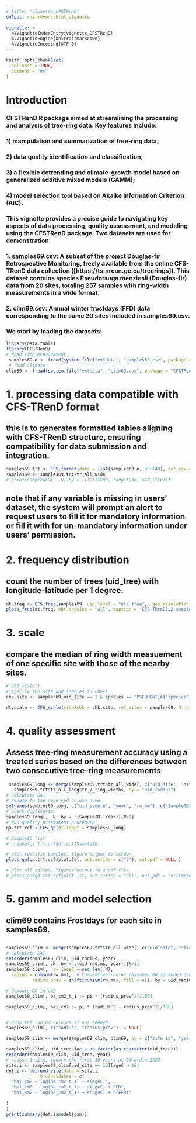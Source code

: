 ```yaml
---
# title: "vignette_CFSTRenD"
output: rmarkdown::html_vignette
 
vignette: >
  %\VignetteIndexEntry{vignette_CFSTRenD}
  %\VignetteEngine{knitr::rmarkdown}
  %\VignetteEncoding{UTF-8}
---
```


```r
knitr::opts_chunk$set(
  collapse = TRUE,
  comment = "#>"
)
```

# Introduction

### CFSTRenD R package aimed at streamlining the processing and analysis of tree-ring data. Key features include: 
###     1) manipulation and summarization of tree-ring data; 
###     2) data quality identification and classification; 
###     3) a flexible detrending and climate-growth model based on generalized additive mixed models (GAMM); 
###     4) model selection tool based on Akaike Information Criterion (AIC). 

### This vignette provides a precise guide to navigating key aspects of data processing, quality assessment, and modeling using the CFSTRenD package. Two datasets are used for demonstration:

###   1. samples69.csv: A subset of the project Douglas-fir Retrospective Monitoring, freely available from the online CFS-TRenD data collection ([https://ts.nrcan.gc.ca/treerings]). This dataset contains species Pseudotsuga menziesii (Douglas-fir) data from 20 sites, totaling 257 samples with ring-width measurements in a wide format.
###   2. clim69.csv: Annual winter frostdays (FFD) data corresponding to the same 20 sites included in samples69.csv.

### We start by loading the datasets:

```r
library(data.table)
library(CFSTRenD)
# read ring measurement
 samples69.o <- fread(system.file("extdata", "samples69.csv", package = "CFSTRenD"))
 # read climate
clim69 <- fread(system.file("extdata", "clim69.csv", package = "CFSTRenD"))

```

# 1. processing data compatible with CFS-TRenD format 
## this is to generates formatted tables aligning with CFS-TRenD structure, ensuring compatibility for data submission and integration.
```r

samples69.trt <- CFS_format(data = list(samples69.o, 39:140), out.csv = NULL)
samples69 <- samples69.trt$tr_all_wide
# print(samples69[, .N, by = .(latitude, longitude, uid_site)])

```

## note that if any variable is missing in users' dataset, the system will prompt an alert to request users to fill it for mandatory information or fill it with  for un-mandatory information under users' permission.
# 2. frequency distribution 
## count the number of trees (uid_tree) with longitude-latitude per 1 degree.

```r
dt.freq <- CFS_freq(samples69, uid_level = "uid_tree",  geo_resolution = c(1,1))
plots_freq(dt.freq, out.species = "all", caption = "CFS-TRenD1.2 samples69", out.pdf= NULL )
```


# 3. scale 
## compare the median of ring width measuement of one specific site with those of the nearby sites.


```r
# CFS_scale()
# specify the site and species to check
chk.site <- samples69[uid_site == 1 & species == "PSEUMEN",c("species", "uid_site", "site_id", "latitude", "longitude")][, .SD[1]]

dt.scale <- CFS_scale(site2chk = chk.site, ref_sites = samples69, N.nbs = 10, make.plot = list(TRUE, "CFS-TRenD1.2 samples69"))

```

# 4. quality assessment 
## Assess tree-ring measurement accuracy using a treated series based on the differences between two consecutive tree-ring measurements


```r


 samples69_long <- merge(samples69.trt$tr_all_wide[, c("uid_site", "site_id", "species", "uid_tree", "uid_sample", "uid_radius")], 
   samples69.trt$tr_all_long$tr_7_ring_widths, by = "uid_radius")
# Calculate BAI
# rename to the reserved column name
setnames(samples69_long, c("uid_sample", "year", "rw_mm"), c("SampleID", "Year" ,"RawRing"))
# check duplication
samples69_long[, .N, by = .(SampleID, Year)][N>1]
# run quality assessment procedure
qa.trt.ccf <-CFS_qa(dt.input = samples69_long)

# SampleID list
# unique(qa.trt.ccf$dt.ccf$SampleID)

# plot specific samples, figure output to screen
plots_qa(qa.trt.ccf$plot.lst, out.series = c("5"), out.pdf = NULL )

# plot all series, figures output to a pdf file
# plots_qa(qa.trt.ccf$plot.lst, out.series = "all", out.pdf = "c:/tmp/qa.pdf" )

```
# 
# 5. gamm and model selection 
## clim69 contains Frostdays for each site in samples69.
##

```r

samples69_clim <- merge(samples69.trt$tr_all_wide[, c("uid_site", "site_id", "species", "uid_tree", "uid_radius")], samples69.trt$tr_all_long$tr_7_ring_widths, by = "uid_radius")
# Calculate BAI
setorder(samples69_clim, uid_radius, year)
samples69_clim[, .N, by = .(uid_radius, year)][N>1]
samples69_clim[, `:=`(ageC = seq_len(.N),
  radius = cumsum(rw_mm),  # Cumulative radius (assumes RW is added each year)
          radius_prev = shift(cumsum(rw_mm), fill = 0)), by = uid_radius]  # Previous radius (shifted)

# Compute BA in cm2
samples69_clim[, ba_cm2_t_1 := pi * (radius_prev^2)/100]

samples69_clim[, bai_cm2 := pi * (radius^2 - radius_prev^2)/100]


# Drop the radius columns if not needed
samples69_clim[, c("radius", "radius_prev") := NULL]

samples69_clim <- merge(samples69_clim, clim69, by = c("site_id", "year"))

samples69_clim[, uid_tree.fac:= as.factor(as.character(uid_tree))]
setorder(samples69_clim, uid_tree, year)
# choose 1 site, ignore the first 10 years as Girardin 2022
site.i <- samples69_clim[uid_site == 10][ageC > 10]
det.i <- detrend_site(data = site.i, 
             m.candidates = c(
  "bai_cm2 ~ log(ba_cm2_t_1) + s(ageC)",
  "bai_cm2 ~ log(ba_cm2_t_1) + s(ageC) + FFD",
  "bai_cm2 ~ log(ba_cm2_t_1) + s(ageC) + s(FFD)"
  
)
)
print(summary(det.i$model$gam))
```
